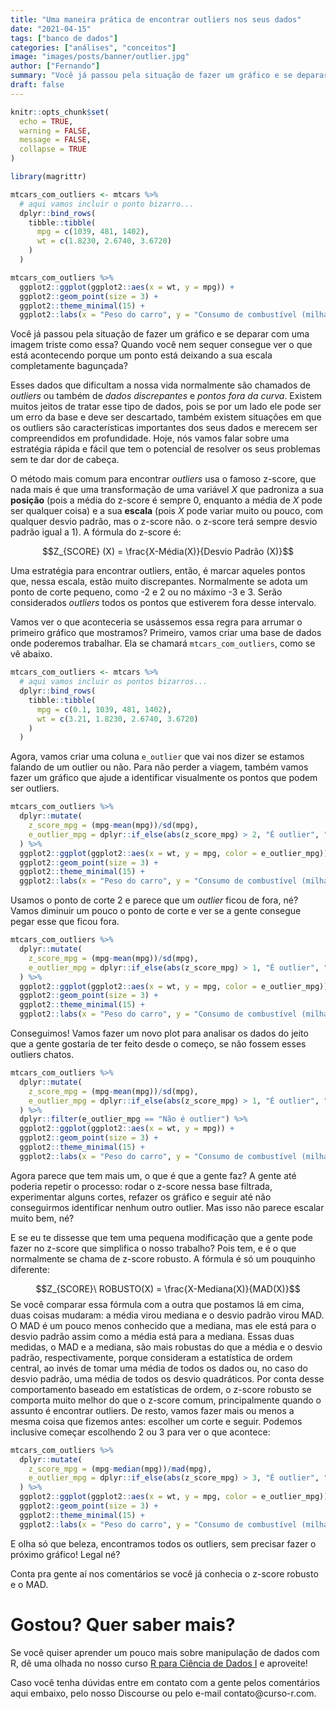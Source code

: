 ```yaml
---
title: "Uma maneira prática de encontrar outliers nos seus dados"
date: "2021-04-15"
tags: ["banco de dados"]
categories: ["análises", "conceitos"]
image: "images/posts/banner/outlier.jpg"
author: ["Fernando"]
summary: "Você já passou pela situação de fazer um gráfico e se deparar com um monte de pontos bizarros? Quando você nem seguer consegue ver o que está acontecendo porque um ponto está deixando a sua escala completamente bagunçada? Hoje, nós vamos falar sobre uma estratégia rápida e fácil que tem o potencial de te ajudar a encontrar todos os seus outliers sem ter dor de cabeça. "
draft: false
---
```


```r
knitr::opts_chunk$set(
  echo = TRUE,
  warning = FALSE, 
  message = FALSE, 
  collapse = TRUE
)
```

```r
library(magrittr)

mtcars_com_outliers <- mtcars %>% 
  # aqui vamos incluir o ponto bizarro...
  dplyr::bind_rows(
    tibble::tibble(
      mpg = c(1039, 481, 1402),
      wt = c(1.8230, 2.6740, 3.6720)
    )
  ) 

mtcars_com_outliers %>% 
  ggplot2::ggplot(ggplot2::aes(x = wt, y = mpg)) +
  ggplot2::geom_point(size = 3) +
  ggplot2::theme_minimal(15) +
  ggplot2::labs(x = "Peso do carro", y = "Consumo de combustível (milhas/galão)")
```


Você já passou pela situação de fazer um gráfico e se deparar com uma imagem triste como essa? Quando você nem sequer consegue ver o que está acontecendo porque um ponto está deixando a sua escala completamente bagunçada?

Esses dados que dificultam a nossa vida normalmente são chamados de _outliers_ ou também de _dados discrepantes_ e _pontos fora da curva_. Existem muitos jeitos de tratar esse tipo de dados, pois se por um lado ele pode ser um erro da base e deve ser descartado, também existem situações em que os outliers são características importantes dos seus dados e merecem ser compreendidos em profundidade. Hoje, nós vamos falar sobre uma estratégia rápida e fácil que tem o potencial de resolver os seus problemas sem te dar dor de cabeça. 

O método mais comum para encontrar _outliers_ usa o famoso z-score, que nada mais é que uma transformação de uma variável $X$ que padroniza a sua **posição** (pois a média do z-score é sempre 0, enquanto a média de $X$ pode ser qualquer coisa) e a sua **escala** (pois $X$ pode variar muito ou pouco, com qualquer desvio padrão, mas o z-score não. o z-score terá sempre desvio padrão igual a 1). A fórmula do z-score é:

$$Z_{SCORE} (X) = \frac{X-Média(X)}{Desvio Padrão (X)}$$

Uma estratégia para encontrar outliers, então, é marcar aqueles pontos que, nessa escala, estão muito discrepantes. Normalmente se adota um ponto de corte pequeno, como -2 e 2 ou no máximo -3 e 3. Serão considerados _outliers_ todos os pontos que estiverem fora desse intervalo.

Vamos ver o que aconteceria se usássemos essa regra para arrumar o primeiro gráfico que mostramos? Primeiro, vamos criar uma base de dados onde poderemos trabalhar. Ela se chamará `mtcars_com_outliers`, como se vê abaixo.

```r

mtcars_com_outliers <- mtcars %>% 
  # aqui vamos incluir os pontos bizarros...
  dplyr::bind_rows(
    tibble::tibble(
      mpg = c(0.1, 1039, 481, 1402),
      wt = c(3.21, 1.8230, 2.6740, 3.6720)
    )
  ) 

```

Agora, vamos criar uma coluna `e_outlier` que vai nos dizer se estamos falando de um outlier ou não. Para não perder a viagem, também vamos fazer um gráfico que ajude a identificar visualmente os pontos que podem ser outliers.

```r
mtcars_com_outliers %>% 
  dplyr::mutate(
    z_score_mpg = (mpg-mean(mpg))/sd(mpg),
    e_outlier_mpg = dplyr::if_else(abs(z_score_mpg) > 2, "É outlier", "Não é outlier")
  ) %>% 
  ggplot2::ggplot(ggplot2::aes(x = wt, y = mpg, color = e_outlier_mpg)) +
  ggplot2::geom_point(size = 3) +
  ggplot2::theme_minimal(15) +
  ggplot2::labs(x = "Peso do carro", y = "Consumo de combustível (milhas/galão)", color = "")
```

Usamos o ponto de corte 2 e parece que um _outlier_ ficou de fora, né? Vamos diminuir um pouco o ponto de corte e ver se a gente consegue pegar esse que ficou fora.

```r
mtcars_com_outliers %>% 
  dplyr::mutate(
    z_score_mpg = (mpg-mean(mpg))/sd(mpg),
    e_outlier_mpg = dplyr::if_else(abs(z_score_mpg) > 1, "É outlier", "Não é outlier")
  ) %>% 
  ggplot2::ggplot(ggplot2::aes(x = wt, y = mpg, color = e_outlier_mpg)) +
  ggplot2::geom_point(size = 3) +
  ggplot2::theme_minimal(15) +
  ggplot2::labs(x = "Peso do carro", y = "Consumo de combustível (milhas/galão)", color = "")
```

Conseguimos! Vamos fazer um novo plot para analisar os dados do jeito que a gente gostaria de ter feito desde o começo, se não fossem esses outliers chatos.

```r
mtcars_com_outliers %>% 
  dplyr::mutate(
    z_score_mpg = (mpg-mean(mpg))/sd(mpg),
    e_outlier_mpg = dplyr::if_else(abs(z_score_mpg) > 1, "É outlier", "Não é outlier")
  ) %>% 
  dplyr::filter(e_outlier_mpg == "Não é outlier") %>% 
  ggplot2::ggplot(ggplot2::aes(x = wt, y = mpg)) +
  ggplot2::geom_point(size = 3) +
  ggplot2::theme_minimal(15) +
  ggplot2::labs(x = "Peso do carro", y = "Consumo de combustível (milhas/galão)", color = "")
```

Agora parece que tem mais um, o que é que a gente faz? A gente até poderia repetir o processo: rodar o z-score nessa base filtrada, experimentar alguns cortes, refazer os gráfico e seguir até não conseguirmos identificar nenhum outro outlier. Mas isso não parece escalar muito bem, né? 

E se eu te dissesse que tem uma pequena modificação que a gente pode fazer no z-score que simplifica o nosso trabalho? Pois tem, e é o que normalmente se chama de z-score robusto. A fórmula é só um pouquinho diferente:

$$Z_{SCORE}\ ROBUSTO(X) = \frac{X-Mediana(X)}{MAD(X)}$$
Se você comparar essa fórmula com a outra que postamos lá em cima, duas coisas mudaram: a média virou mediana e o desvio padrão virou MAD. O MAD é um pouco menos conhecido que a mediana, mas ele está para o desvio padrão assim como a média está para a mediana. Essas duas medidas, o MAD e a mediana, são mais robustas do que a média e o desvio padrão, respectivamente, porque consideram a estatística de ordem central, ao invés de tomar uma média de todos os dados ou, no caso do desvio padrão, uma média de todos os desvio quadráticos. Por conta desse comportamento baseado em estatísticas de ordem, o z-score robusto se comporta muito melhor do que o z-score comum, principalmente quando o assunto é encontrar outliers. De resto, vamos fazer mais ou menos a mesma coisa que fizemos antes: escolher um corte e seguir. Podemos inclusive começar escolhendo 2 ou 3 para ver o que acontece:

```r
mtcars_com_outliers %>% 
  dplyr::mutate(
    z_score_mpg = (mpg-median(mpg))/mad(mpg),
    e_outlier_mpg = dplyr::if_else(abs(z_score_mpg) > 3, "É outlier", "Não é outlier")
  ) %>% 
  ggplot2::ggplot(ggplot2::aes(x = wt, y = mpg, color = e_outlier_mpg)) +
  ggplot2::geom_point(size = 3) +
  ggplot2::theme_minimal(15) +
  ggplot2::labs(x = "Peso do carro", y = "Consumo de combustível (milhas/galão)", color = "")
```

E olha só que beleza, encontramos todos os outliers, sem precisar fazer o próximo gráfico! Legal né?

Conta pra gente aí nos comentários se você já conhecia o z-score robusto e o MAD.

# Gostou? Quer saber mais?

Se você quiser aprender um pouco mais sobre manipulação de dados com R, dê uma olhada no nosso curso [R para Ciência de Dados I](https://curso-r.com/cursos/r4ds-1/) e aproveite!

Caso você tenha dúvidas entre em contato com a gente pelos comentários aqui embaixo, pelo nosso Discourse ou pelo e-mail contato@curso-r.com. 
